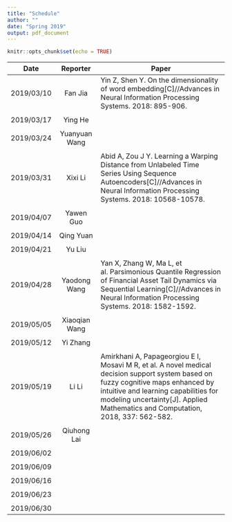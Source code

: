 ```yaml
---
title: "Schedule"
author: ""
date: "Spring 2019"
output: pdf_document
---
```


```r
knitr::opts_chunk$set(echo = TRUE)
```


Date | Reporter 	|  Paper 
:------------------------:|:--------------------------------:|-------------------------------------------------------------------------------------------------------------
2019/03/10 	| Fan Jia 	| Yin Z, Shen Y. On the dimensionality of word embedding[C]//Advances in Neural Information Processing Systems. 2018: 895-906.  	
| | 
2019/03/17 	| Ying He 	|  	
| | 
2019/03/24 	| Yuanyuan Wang 	|  	
| | 
2019/03/31 	| Xixi Li 	| Abid A, Zou J Y. Learning a Warping Distance from Unlabeled Time Series Using Sequence Autoencoders[C]//Advances in Neural Information Processing Systems. 2018: 10568-10578. 	
| | 
2019/04/07 	| Yawen Guo 	|  	
| |
2019/04/14 	| Qing Yuan 	|  	
| |
2019/04/21 	| Yu Liu 	|  	
| |
2019/04/28 	| Yaodong Wang 	| Yan X, Zhang W, Ma L, et al. Parsimonious Quantile Regression of Financial Asset Tail Dynamics via Sequential Learning[C]//Advances in Neural Information Processing Systems. 2018: 1582-1592. 	
| |
2019/05/05 	| Xiaoqian Wang 	|  	
| |
2019/05/12 	| Yi Zhang 	|  	
| |
2019/05/19 	| Li Li 	| Amirkhani A, Papageorgiou E I, Mosavi M R, et al. A novel medical decision support system based on fuzzy cognitive maps enhanced by intuitive and learning capabilities for modeling uncertainty[J]. Applied Mathematics and Computation, 2018, 337: 562-582.
| |
2019/05/26 	| Qiuhong Lai 	|  	
| |
2019/06/02 	|  	|  	
| |
2019/06/09 	|  	|  	
| |
2019/06/16 	|  	|  	
| |
2019/06/23 	|  	|  	
| |
2019/06/30 	|  	|  	

